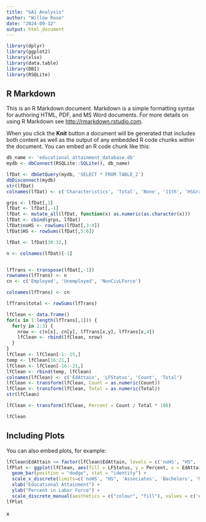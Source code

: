 ```yaml
---
title: "GA1 Analysis"
author: "Willow Rose"
date: "2024-09-12"
output: html_document
---
```


```r

library(dplyr)
library(ggplot2)
library(xlsx)
library(data.table)
library(DBI)
library(RSQLite)
```

## R Markdown

This is an R Markdown document. Markdown is a simple formatting syntax for authoring HTML, PDF, and MS Word documents. For more details on using R Markdown see <http://rmarkdown.rstudio.com>.

When you click the **Knit** button a document will be generated that includes both content as well as the output of any embedded R code chunks within the document. You can embed an R code chunk like this:

```r

db_name <- 'educational_attainment_database.db'
mydb <- dbConnect(RSQLite::SQLite(), db_name)

lfDat <- dbGetQuery(mydb, 'SELECT * FROM TABLE_2')
dbDisconnect(mydb)
str(lfDat)
colnames(lfDat) <- c('Characteristics', 'Total', 'None', '11th', 'HSGrad', 'SomeCollege', 'Associates', 'Bachelors', 'Masters', 'Professional', 'Doctoral')

grps <- lfDat[,1]
lfDat <- lfDat[,-1]
lfDat <- mutate_all(lfDat, function(x) as.numeric(as.character(x)))
lfDat <- cbind(grps, lfDat)
lfDat$noHS <- rowSums(lfDat[,3:4])
lfDat$HS <- rowSums(lfDat[,5:6])

lfDat <- lfDat[30:32,]

n <- colnames(lfDat)[-1]


lfTrans <- transpose(lfDat[,-1])
rownames(lfTrans) <- n
cn <- c('Employed', 'Unemployed', 'NonCivLForce')

colnames(lfTrans) <- cn

lfTrans$total <- rowSums(lfTrans)

lfClean <- data.frame()
for(x in 1:length(lfTrans[,1])) {
  for(y in 1:3) {
    nrow <- c(n[x], cn[y], lfTrans[x,y], lfTrans[x,4])
    lfClean <- rbind(lfClean, nrow)
  }
}
lfClean <- lfClean[-1:-15,]
temp <- lfClean[16:21,]
lfClean <- lfClean[-16:-21,]
lfClean <- rbind(temp, lfClean)
colnames(lfClean) <- c('EdAttain', 'LFStatus', 'Count', 'Total')
lfClean <- transform(lfClean, Count = as.numeric(Count))
lfClean <- transform(lfClean, Total = as.numeric(Total))
str(lfClean)

lfClean <- transform(lfClean, Percent = Count / Total * 100)

lfClean
```

## Including Plots

You can also embed plots, for example:

```r
lfClean$EdAttain <= factor(lfClean$EdAttain, levels = c('noHS', "HS", 'Associates', 'Bachelors', 'Masters', 'Professional', 'Doctoral'), ordered = TRUE)
lfPlot <- ggplot(lfClean, aes(fill = LFStatus, y = Percent, x = EdAttain)) +
  geom_bar(position = "dodge", stat = "identity") +
  scale_x_discrete(limits=c('noHS', "HS", 'Associates', 'Bachelors', 'Masters', 'Professional', 'Doctoral')) +
  xlab("Educational Attainment") + 
  ylab("Percent in Labor Force") +
  scale_discrete_manual(aesthetics = c("colour", "fill"), values = c('#5ba300', '#e6308a', '#0073e6' ), labels = c('Employed', 'Not in civilian labor force', 'Unemployed'), name = 'Labor Force Status')
lfPlot

```

x